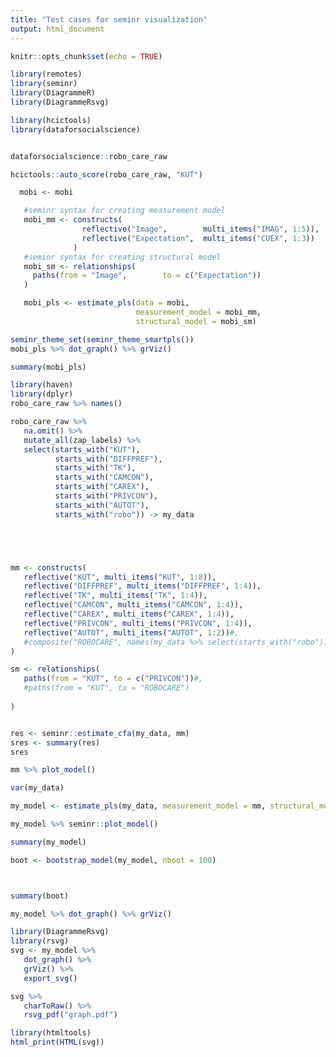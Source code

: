 ```yaml
---
title: "Test cases for seminr visualization"
output: html_document
---
```


```r
knitr::opts_chunk$set(echo = TRUE)

library(remotes)
library(seminr)
library(DiagrammeR)
library(DiagrammeRsvg)

library(hcictools)
library(dataforsocialscience)


dataforsocialscience::robo_care_raw

hcictools::auto_score(robo_care_raw, "KUT")

```

```r
  mobi <- mobi

   #seminr syntax for creating measurement model
   mobi_mm <- constructs(
                reflective("Image",        multi_items("IMAG", 1:5)),
                reflective("Expectation",  multi_items("CUEX", 1:3))
              )
   #seminr syntax for creating structural model
   mobi_sm <- relationships(
     paths(from = "Image",        to = c("Expectation"))
   )

   mobi_pls <- estimate_pls(data = mobi,
                            measurement_model = mobi_mm,
                            structural_model = mobi_sm)
```

```r
seminr_theme_set(seminr_theme_smartpls())
mobi_pls %>% dot_graph() %>% grViz()

summary(mobi_pls)
```

```r
library(haven)
library(dplyr)
robo_care_raw %>% names()
```


```r
robo_care_raw %>% 
   na.omit() %>% 
   mutate_all(zap_labels) %>% 
   select(starts_with("KUT"), 
          starts_with("DIFFPREF"), 
          starts_with("TK"), 
          starts_with("CAMCON"), 
          starts_with("CAREX"), 
          starts_with("PRIVCON"), 
          starts_with("AUTOT"),
          starts_with("robo")) -> my_data





mm <- constructs(
   reflective("KUT", multi_items("KUT", 1:8)),
   reflective("DIFFPREF", multi_items("DIFFPREF", 1:4)),
   reflective("TK", multi_items("TK", 1:4)),
   reflective("CAMCON", multi_items("CAMCON", 1:4)),
   reflective("CAREX", multi_items("CAREX", 1:4)),
   reflective("PRIVCON", multi_items("PRIVCON", 1:4)),
   reflective("AUTOT", multi_items("AUTOT", 1:2))#,
   #composite("ROBOCARE", names(my_data %>% select(starts_with("robo"))) )
)

sm <- relationships(
   paths(from = "KUT", to = c("PRIVCON"))#,
   #paths(from = "KUT", to = "ROBOCARE")
   
)


res <- seminr::estimate_cfa(my_data, mm)
sres <- summary(res)
sres
```


```r
mm %>% plot_model()

var(my_data)

my_model <- estimate_pls(my_data, measurement_model = mm, structural_model = sm)

my_model %>% seminr::plot_model()
```


```r
summary(my_model)

boot <- bootstrap_model(my_model, nboot = 100)



summary(boot)

my_model %>% dot_graph() %>% grViz()
```


```r
library(DiagrammeRsvg)
library(rsvg)
svg <- my_model %>% 
   dot_graph() %>% 
   grViz() %>% 
   export_svg() 

svg %>% 
   charToRaw() %>%  
   rsvg_pdf("graph.pdf")
```


```r
library(htmltools)
html_print(HTML(svg))
```


